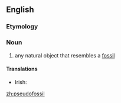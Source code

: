 ==English==
{{wikipedia}}
===Etymology===
{{prefix|pseudo|fossil|lang=en}}

===Noun===
{{en-noun}}

# any natural object that resembles a [[fossil]]

====Translations====
{{trans-top|any natural object that resembles a fossil}}
* Irish: {{t|ga|bréagiontaise|f}}
{{trans-mid}}
{{trans-bottom}}

[[zh:pseudofossil]]